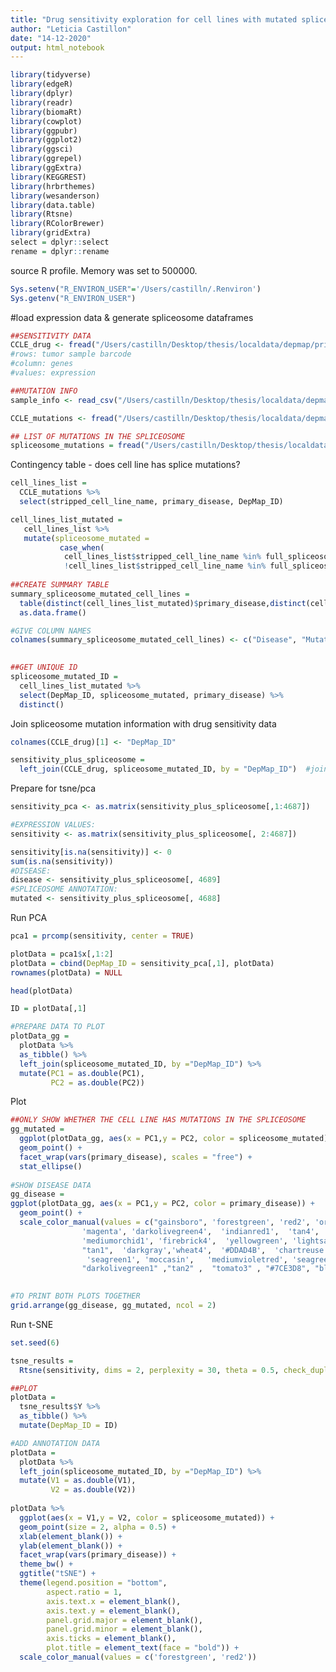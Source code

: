 ```yaml
---
title: "Drug sensitivity exploration for cell lines with mutated spliceosome vs. cell lines without mutated spliceosome"
author: "Leticia Castillon"
date: "14-12-2020"
output: html_notebook
---
```


```r
library(tidyverse)
library(edgeR)
library(dplyr)
library(readr)
library(biomaRt)
library(cowplot)
library(ggpubr)
library(ggplot2)
library(ggsci)
library(ggrepel)
library(ggExtra)
library(KEGGREST)
library(hrbrthemes)
library(wesanderson)
library(data.table)
library(Rtsne)
library(RColorBrewer)
library(gridExtra)
select = dplyr::select
rename = dplyr::rename
```


source R profile. Memory was set to 500000.
```r
Sys.setenv("R_ENVIRON_USER"='/Users/castilln/.Renviron')
Sys.getenv("R_ENVIRON_USER")

```


#load expression data & generate spliceosome dataframes
```r
##SENSITIVITY DATA
CCLE_drug <- fread("/Users/castilln/Desktop/thesis/localdata/depmap/primary-screen-replicate-collapsed-logfold-change.csv", header = TRUE) 
#rows: tumor sample barcode
#column: genes
#values: expression

##MUTATION INFO 
sample_info <- read_csv("/Users/castilln/Desktop/thesis/localdata/depmap/sample_info.csv") #metadata

CCLE_mutations <- fread("/Users/castilln/Desktop/thesis/localdata/depmap/CCLE_info", header = TRUE) #mutations and sample info 

## LIST OF MUTATIONS IN THE SPLICEOSOME
spliceosome_mutations = fread("/Users/castilln/Desktop/thesis/localdata/depmap/mutations_spliceosome.csv")
```

Contingency table - does cell line has splice mutations? 
```r
cell_lines_list = 
  CCLE_mutations %>% 
  select(stripped_cell_line_name, primary_disease, DepMap_ID) 

cell_lines_list_mutated = 
   cell_lines_list %>% 
   mutate(spliceosome_mutated = 
           case_when(
            cell_lines_list$stripped_cell_line_name %in% full_spliceosome_mutations$stripped_cell_line_name ~ "YES",  
            !cell_lines_list$stripped_cell_line_name %in% full_spliceosome_mutations$stripped_cell_line_name ~ "NO")) 
  
##CREATE SUMMARY TABLE
summary_spliceosome_mutated_cell_lines = 
  table(distinct(cell_lines_list_mutated)$primary_disease,distinct(cell_lines_list_mutated)$spliceosome_mutated) %>% 
  as.data.frame() 

#GIVE COLUMN NAMES
colnames(summary_spliceosome_mutated_cell_lines) <- c("Disease", "Mutated", "Freq") 
  

##GET UNIQUE ID
spliceosome_mutated_ID = 
  cell_lines_list_mutated %>% 
  select(DepMap_ID, spliceosome_mutated, primary_disease) %>% 
  distinct() 
```

Join spliceosome mutation information with drug sensitivity data
```r
colnames(CCLE_drug)[1] <- "DepMap_ID"

sensitivity_plus_spliceosome = 
  left_join(CCLE_drug, spliceosome_mutated_ID, by = "DepMap_ID")  #join spliceosome and disease data
```

Prepare for tsne/pca
```r
sensitivity_pca <- as.matrix(sensitivity_plus_spliceosome[,1:4687])

#EXPRESSION VALUES: 
sensitivity <- as.matrix(sensitivity_plus_spliceosome[, 2:4687])

sensitivity[is.na(sensitivity)] <- 0 
sum(is.na(sensitivity))
#DISEASE:
disease <- sensitivity_plus_spliceosome[, 4689]
#SPLICEOSOME ANNOTATION:
mutated <- sensitivity_plus_spliceosome[, 4688]
```

Run PCA
```r
pca1 = prcomp(sensitivity, center = TRUE)

plotData = pca1$x[,1:2]
plotData = cbind(DepMap_ID = sensitivity_pca[,1], plotData)
rownames(plotData) = NULL

head(plotData)

ID = plotData[,1]

#PREPARE DATA TO PLOT
plotData_gg = 
  plotData %>% 
  as_tibble() %>% 
  left_join(spliceosome_mutated_ID, by ="DepMap_ID") %>%
  mutate(PC1 = as.double(PC1),
         PC2 = as.double(PC2))  
```

Plot
```r
##ONLY SHOW WHETHER THE CELL LINE HAS MUTATIONS IN THE SPLICEOSOME
gg_mutated = 
  ggplot(plotData_gg, aes(x = PC1,y = PC2, color = spliceosome_mutated)) +
  geom_point() +
  facet_wrap(vars(primary_disease), scales = "free") + 
  stat_ellipse() 
  
#SHOW DISEASE DATA 
gg_disease = 
ggplot(plotData_gg, aes(x = PC1,y = PC2, color = primary_disease)) +
  geom_point() +
  scale_color_manual(values = c("gainsboro", 'forestgreen', 'red2', 'orange',  'cornflowerblue', 
                'magenta', 'darkolivegreen4',  'indianred1',  'tan4', 'darkblue', 
                'mediumorchid1', 'firebrick4',  'yellowgreen', 'lightsalmon', 'tan3',
                "tan1",  'darkgray','wheat4',  '#DDAD4B',  'chartreuse', 
                 'seagreen1', 'moccasin',   'mediumvioletred', 'seagreen', 'cadetblue1',
                "darkolivegreen1" ,"tan2" ,  "tomato3" , "#7CE3D8", "black", "darkblue", "violetred", "black"))
 

#TO PRINT BOTH PLOTS TOGETHER 
grid.arrange(gg_disease, gg_mutated, ncol = 2)
```


Run t-SNE
```r
set.seed(6)

tsne_results = 
  Rtsne(sensitivity, dims = 2, perplexity = 30, theta = 0.5, check_duplicates = FALSE, pca = TRUE)

##PLOT
plotData =
  tsne_results$Y %>% 
  as_tibble() %>% 
  mutate(DepMap_ID = ID)

#ADD ANNOTATION DATA
plotData = 
  plotData %>% 
  left_join(spliceosome_mutated_ID, by ="DepMap_ID") %>% 
  mutate(V1 = as.double(V1),
         V2 = as.double(V2))
 
plotData %>% 
  ggplot(aes(x = V1,y = V2, color = spliceosome_mutated)) +
  geom_point(size = 2, alpha = 0.5) +
  xlab(element_blank()) +
  ylab(element_blank()) +
  facet_wrap(vars(primary_disease)) +
  theme_bw() +
  ggtitle("tSNE") +
  theme(legend.position = "bottom",
        aspect.ratio = 1,
        axis.text.x = element_blank(),
        axis.text.y = element_blank(),
        panel.grid.major = element_blank(),
        panel.grid.minor = element_blank(),
        axis.ticks = element_blank(),
        plot.title = element_text(face = "bold")) +
  scale_color_manual(values = c('forestgreen', 'red2'))


```